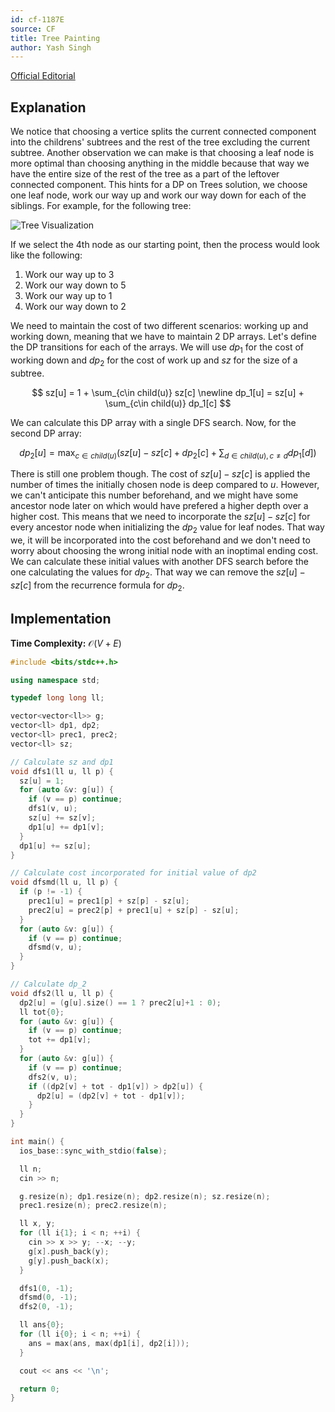 ```yaml
---
id: cf-1187E
source: CF
title: Tree Painting
author: Yash Singh
---
```


[Official Editorial](https://codeforces.com/blog/entry/68111)

## Explanation

We notice that choosing a vertice splits the current connected component into the childrens' subtrees and the rest of the tree excluding the current subtree. Another observation we can make is that choosing a leaf node is more optimal than choosing anything in the middle because that way we have the entire size of the rest of the tree as a part of the leftover connected component. This hints for a DP on Trees solution, we choose one leaf node, work our way up and work our way down for each of the siblings. For example, for the following tree:

![Tree Visualization](cf-1187E/tree.png)

If we select the 4th node as our starting point, then the process would look like the following:

1. Work our way up to 3
2. Work our way down to 5
3. Work our way up to 1
4. Work our way down to 2

We need to maintain the cost of two different scenarios: working up and working down, meaning that we have to maintain 2 DP arrays. Let's define the DP transitions for each of the arrays. We will use $dp_1$ for the cost of working down and $dp_2$ for the cost of work up and $sz$ for the size of a subtree.

$$
sz[u] = 1 + \sum_{c\in child(u)} sz[c] \newline
dp_1[u] = sz[u] + \sum_{c\in child(u)} dp_1[c]
$$

We can calculate this DP array with a single DFS search. Now, for the second DP array:

$$
dp_2[u] = \max_{c\in child(u)} (sz[u] - sz[c] + dp_2[c] + \sum_{d\in child(u), c\neq d}dp_1[d])
$$

There is still one problem though. The cost of $sz[u] - sz[c]$ is applied the number of times the initially chosen node is deep compared to $u$. However, we can't anticipate this number beforehand, and we might have some ancestor node later on which would have prefered a higher depth over a higher cost. This means that we need to incorporate the $sz[u] - sz[c]$ for every ancestor node when initializing the $dp_2$ value for leaf nodes. That way we, it will be incorporated into the cost beforehand and we don't need to worry about choosing the wrong initial node with an inoptimal ending cost. We can calculate these initial values with another DFS search before the one calculating the values for $dp_2$. That way we can remove the $sz[u] - sz[c]$ from the recurrence formula for $dp_2$.

## Implementation

**Time Complexity:** $\mathcal{O}(V+E)$

<LanguageSection>

<CPPSection>

```cpp
#include <bits/stdc++.h>

using namespace std;

typedef long long ll;

vector<vector<ll>> g;
vector<ll> dp1, dp2;
vector<ll> prec1, prec2;
vector<ll> sz;

// Calculate sz and dp1
void dfs1(ll u, ll p) {
  sz[u] = 1;
  for (auto &v: g[u]) {
    if (v == p) continue;
    dfs1(v, u);
    sz[u] += sz[v];
    dp1[u] += dp1[v];
  }
  dp1[u] += sz[u];
}

// Calculate cost incorporated for initial value of dp2
void dfsmd(ll u, ll p) {
  if (p != -1) {
    prec1[u] = prec1[p] + sz[p] - sz[u];
    prec2[u] = prec2[p] + prec1[u] + sz[p] - sz[u];
  }
  for (auto &v: g[u]) {
    if (v == p) continue;
    dfsmd(v, u);
  }
}

// Calculate dp_2
void dfs2(ll u, ll p) {
  dp2[u] = (g[u].size() == 1 ? prec2[u]+1 : 0);
  ll tot{0};
  for (auto &v: g[u]) {
    if (v == p) continue;
    tot += dp1[v];
  }
  for (auto &v: g[u]) {
    if (v == p) continue;
    dfs2(v, u);
    if ((dp2[v] + tot - dp1[v]) > dp2[u]) {
      dp2[u] = (dp2[v] + tot - dp1[v]);
    }
  }
}

int main() {
  ios_base::sync_with_stdio(false);

  ll n;
  cin >> n;

  g.resize(n); dp1.resize(n); dp2.resize(n); sz.resize(n);
  prec1.resize(n); prec2.resize(n);

  ll x, y;
  for (ll i{1}; i < n; ++i) {
    cin >> x >> y; --x; --y;
    g[x].push_back(y);
    g[y].push_back(x);
  }

  dfs1(0, -1);
  dfsmd(0, -1);
  dfs2(0, -1);

  ll ans{0};
  for (ll i{0}; i < n; ++i) {
    ans = max(ans, max(dp1[i], dp2[i]));
  }

  cout << ans << '\n';

  return 0;
}
```

</CPPSection>

</LanguageSection>
